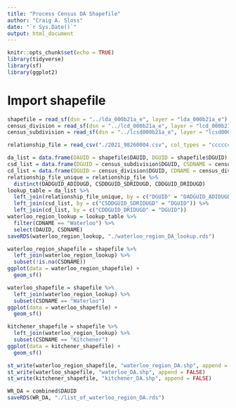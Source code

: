 ```yaml
---
title: "Process Census DA Shapefile"
author: "Craig A. Sloss"
date: "`r Sys.Date()`"
output: html_document
---
```


```r
knitr::opts_chunk$set(echo = TRUE)
library(tidyverse)
library(sf)
library(ggplot2)
```

# Import shapefile

```r
shapefile = read_sf(dsn = "../lda_000b21a_e", layer = "lda_000b21a_e")
census_division = read_sf(dsn = "../lcd_000b21a_e", layer = "lcd_000b21a_e")
census_subdivision = read_sf(dsn = "../lcsd000b21a_e", layer = "lcsd000b21a_e")
```

```r
relationship_file = read_csv("./2021_98260004.csv", col_types = "cccccccccccccccc")
```


```r
da_list = data.frame(DAUID = shapefile$DAUID, DGUID = shapefile$DGUID)
csd_list = data.frame(DGUID = census_subdivision$DGUID, CSDNAME = census_subdivision$CSDNAME)
cd_list = data.frame(DGUID = census_division$DGUID, CDNAME = census_division$CDNAME)
relationship_file_unique = relationship_file %>% 
  distinct(DADGUID_ADIDUGD, CSDDGUID_SDRIDUGD, CDDGUID_DRIDUGD) 
lookup_table = da_list %>%
  left_join(relationship_file_unique, by = c("DGUID" = "DADGUID_ADIDUGD")) %>%
  left_join(csd_list, by = c("CSDDGUID_SDRIDUGD" = "DGUID")) %>%
  left_join(cd_list, by = c("CDDGUID_DRIDUGD" = "DGUID"))
waterloo_region_lookup = lookup_table %>%
  filter(CDNAME == "Waterloo") %>%
  select(DAUID, CSDNAME)
saveRDS(waterloo_region_lookup, "./waterloo_region_DA_lookup.rds")
```

```r
waterloo_region_shapefile = shapefile %>%
  left_join(waterloo_region_lookup) %>%
  subset(!is.na(CSDNAME))
ggplot(data = waterloo_region_shapefile) +
  geom_sf()
```

```r
waterloo_shapefile = shapefile %>%
  left_join(waterloo_region_lookup) %>%
  subset(CSDNAME == "Waterloo")
ggplot(data = waterloo_shapefile) +
  geom_sf()
```

```r
kitchener_shapefile = shapefile %>%
  left_join(waterloo_region_lookup) %>%
  subset(CSDNAME == "Kitchener")
ggplot(data = kitchener_shapefile) +
  geom_sf()
```

```r
st_write(waterloo_region_shapefile, "waterloo_region_DA.shp", append = FALSE)
st_write(waterloo_shapefile, "waterloo_DA.shp", append = FALSE)
st_write(kitchener_shapefile, "kitchener_DA.shp", append = FALSE)
```

```r
WR_DA = combined$DAUID
saveRDS(WR_DA, "./list_of_waterloo_region_DA.rds")
```


